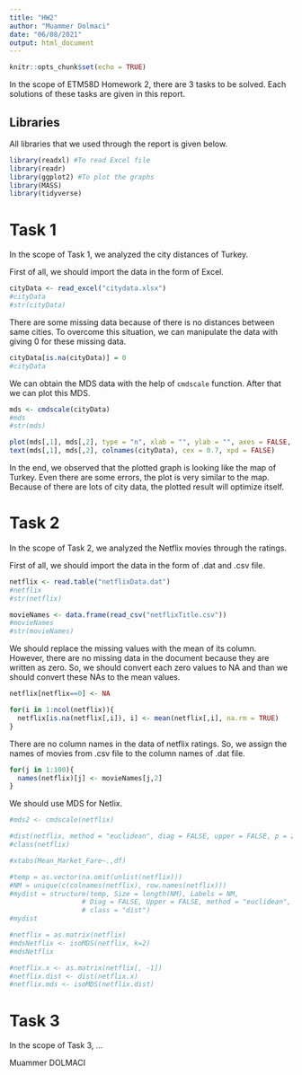 ```yaml
---
title: "HW2"
author: "Muammer Dolmaci"
date: "06/08/2021"
output: html_document
---
```


```r
knitr::opts_chunk$set(echo = TRUE)
```

In the scope of ETM58D Homework 2, there are 3 tasks to be solved. Each solutions of these tasks are given in this report.

## Libraries
All libraries that we used through the report is given below.

```r
library(readxl) #To read Excel file
library(readr)
library(ggplot2) #To plot the graphs
library(MASS)
library(tidyverse)
```

# Task 1
In the scope of Task 1, we analyzed the city distances of Turkey.

First of all, we should import the data in the form of Excel.
```r
cityData <- read_excel("citydata.xlsx")
#cityData
#str(cityData)
```

There are some missing data because of there is no distances between same cities. To overcome this situation, we can manipulate the data with giving 0 for these missing data.
```r
cityData[is.na(cityData)] = 0
#cityData
```

We can obtain the MDS data with the help of `cmdscale` function. After that we can plot this MDS.
```r
mds <- cmdscale(cityData)
#mds
#str(mds)

plot(mds[,1], mds[,2], type = "n", xlab = "", ylab = "", axes = FALSE,  main = "CITIES")
text(mds[,1], mds[,2], colnames(cityData), cex = 0.7, xpd = FALSE)

```

In the end, we observed that the plotted graph is looking like the map of Turkey. Even there are some errors, the plot is very similar to the map. Because of there are lots of city data, the plotted result will optimize itself.

# Task 2
In the scope of Task 2, we analyzed the Netflix movies through the ratings.

First of all, we should import the data in the form of .dat and .csv file.
```r
netflix <- read.table("netflixData.dat")
#netflix
#str(netflix)

movieNames <- data.frame(read_csv("netflixTitle.csv"))
#movieNames
#str(movieNames)
```

We should replace the missing values with the mean of its column. However, there are no missing data in the document because they are written as zero. So, we should convert each zero values to NA and than we should convert these NAs to the mean values.
```r
netflix[netflix==0] <- NA

for(i in 1:ncol(netflix)){
  netflix[is.na(netflix[,i]), i] <- mean(netflix[,i], na.rm = TRUE)
}
```

There are no column names in the data of netflix ratings. So, we assign the names of movies from .csv file to the column names of .dat file.
```r
for(j in 1:100){
  names(netflix)[j] <- movieNames[j,2]
}
```

We should use MDS for Netlix.
```r

#mds2 <- cmdscale(netflix)

#dist(netflix, method = "euclidean", diag = FALSE, upper = FALSE, p = 2)
#class(netflix)

#xtabs(Mean_Market_Fare~.,df)

#temp = as.vector(na.omit(unlist(netflix)))
#NM = unique(c(colnames(netflix), row.names(netflix)))
#mydist = structure(temp, Size = length(NM), Labels = NM,
                  # Diag = FALSE, Upper = FALSE, method = "euclidean", #Optional
                  # class = "dist")
#mydist

#netflix = as.matrix(netflix)
#mdsNetflix <- isoMDS(netflix, k=2)
#mdsNetflix

#netflix.x <- as.matrix(netflix[, -1])
#netflix.dist <- dist(netflix.x)
#netflix.mds <- isoMDS(netflix.dist)
```

# Task 3
In the scope of Task 3, ...

Muammer DOLMACI









